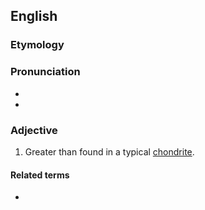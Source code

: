 ==English==

===Etymology===
{{prefix|super|chondritic|lang=en}}

===Pronunciation===
* {{IPA|supɚkɑnˈdɹɪtɪk|lang=en}}
* {{rhymes|ɪtɪk|lang=en}}

===Adjective===
{{en-adj|-}}

# {{lb|en|planetology|of an elemental ratio}} Greater than found in a typical [[chondrite]].

====Related terms====
* {{l|en|subchondritic}}